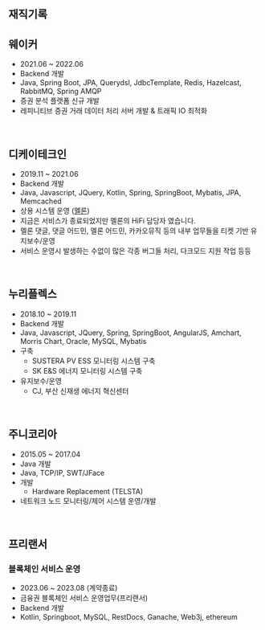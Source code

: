 ## 재직기록

## 웨이커
- 2021.06 \~ 2022.06
- Backend 개발
- Java, Spring Boot, JPA, Querydsl, JdbcTemplate, Redis, Hazelcast, RabbitMQ, Spring AMQP
- 증권 분석 플랫폼 신규 개발
- 레피니티브 증권 거래 데이터 처리 서버 개발 & 트래픽 IO 최적화
<br/>

## 디케이테크인
- 2019.11 \~ 2021.06
- Backend 개발
- Java, Javascript, JQuery, Kotlin, Spring, SpringBoot, Mybatis, JPA, Memcached
- 상용 시스템 운영 ([멜론](https://www.melon.com))
- 지금은 서비스가 종료되었지만 멜론의 HiFi 담당자 였습니다.
- 멜론 댓글, 댓글 어드민, 멜론 어드민, 카카오뮤직 등의 내부 업무들을 티켓 기반 유지보수/운영
- 서비스 운영시 발생하는 수없이 많은 각종 버그들 처리, 다크모드 지원 작업 등등
<br/>

## 누리플렉스
- 2018.10 \~ 2019.11
- Backend 개발
- Java, Javascript, JQuery, Spring, SpringBoot, AngularJS, Amchart, Morris Chart, Oracle, MySQL, Mybatis
- 구축
  - SUSTERA PV ESS 모니터링 시스템 구축
  - SK E&S 에너지 모니터링 시스템 구축
- 유지보수/운영
  - CJ, 부산 신재생 에너지 혁신센터
<br/>

## 주니코리아
- 2015.05 \~ 2017.04
- Java 개발
- Java, TCP/IP, SWT/JFace
- 개발
  - Hardware Replacement (TELSTA)
- 네트워크 노드 모니터링/제어 시스템 운영/개발
<br/>

## 프리랜서
### 블록체인 서비스 운영
- 2023.06 ~ 2023.08 (계약종료)
- 금융권 블록체인 서비스 운영업무(프리랜서) 
- Backend 개발
- Kotlin, Springboot, MySQL, RestDocs, Ganache, Web3j, ethereum
<br/>

